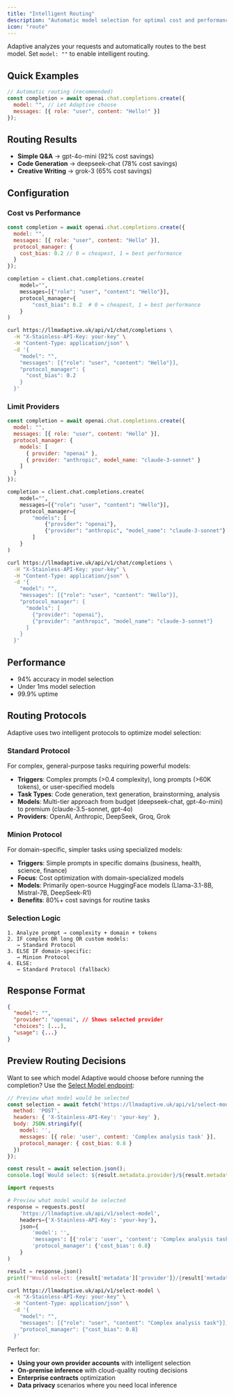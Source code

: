 ```yaml
---
title: "Intelligent Routing"
description: "Automatic model selection for optimal cost and performance"
icon: "route"
---
```


Adaptive analyzes your requests and automatically routes to the best model. Set `model: ""` to enable intelligent routing.

## Quick Examples

```javascript
// Automatic routing (recommended)
const completion = await openai.chat.completions.create({
  model: "", // Let Adaptive choose
  messages: [{ role: "user", content: "Hello!" }]
});
```

## Routing Results

- **Simple Q&A** → gpt-4o-mini (92% cost savings)
- **Code Generation** → deepseek-chat (78% cost savings)  
- **Creative Writing** → grok-3 (65% cost savings)

## Configuration

### Cost vs Performance

<CodeGroup>

```javascript JavaScript
const completion = await openai.chat.completions.create({
  model: "",
  messages: [{ role: "user", content: "Hello" }],
  protocol_manager: {
    cost_bias: 0.2 // 0 = cheapest, 1 = best performance
  }
});
```

```python Python
completion = client.chat.completions.create(
    model="",
    messages=[{"role": "user", "content": "Hello"}],
    protocol_manager={
        "cost_bias": 0.2  # 0 = cheapest, 1 = best performance
    }
)
```

```bash cURL
curl https://llmadaptive.uk/api/v1/chat/completions \
  -H "X-Stainless-API-Key: your-key" \
  -H "Content-Type: application/json" \
  -d '{
    "model": "",
    "messages": [{"role": "user", "content": "Hello"}],
    "protocol_manager": {
      "cost_bias": 0.2
    }
  }'
```

</CodeGroup>

### Limit Providers

<CodeGroup>

```javascript JavaScript
const completion = await openai.chat.completions.create({
  model: "",
  messages: [{ role: "user", content: "Hello" }],
  protocol_manager: {
    models: [
      { provider: "openai" },
      { provider: "anthropic", model_name: "claude-3-sonnet" }
    ]
  }
});
```

```python Python
completion = client.chat.completions.create(
    model="",
    messages=[{"role": "user", "content": "Hello"}],
    protocol_manager={
        "models": [
            {"provider": "openai"},
            {"provider": "anthropic", "model_name": "claude-3-sonnet"}
        ]
    }
)
```

```bash cURL
curl https://llmadaptive.uk/api/v1/chat/completions \
  -H "X-Stainless-API-Key: your-key" \
  -H "Content-Type: application/json" \
  -d '{
    "model": "",
    "messages": [{"role": "user", "content": "Hello"}],
    "protocol_manager": {
      "models": [
        {"provider": "openai"},
        {"provider": "anthropic", "model_name": "claude-3-sonnet"}
      ]
    }
  }'
```

</CodeGroup>

## Performance

- 94% accuracy in model selection
- Under 1ms model selection
- 99.9% uptime

## Routing Protocols

Adaptive uses two intelligent protocols to optimize model selection:

### Standard Protocol
For complex, general-purpose tasks requiring powerful models:

- **Triggers**: Complex prompts (>0.4 complexity), long prompts (>60K tokens), or user-specified models
- **Task Types**: Code generation, text generation, brainstorming, analysis
- **Models**: Multi-tier approach from budget (deepseek-chat, gpt-4o-mini) to premium (claude-3.5-sonnet, gpt-4o)
- **Providers**: OpenAI, Anthropic, DeepSeek, Groq, Grok

### Minion Protocol  
For domain-specific, simpler tasks using specialized models:

- **Triggers**: Simple prompts in specific domains (business, health, science, finance)
- **Focus**: Cost optimization with domain-specialized models
- **Models**: Primarily open-source HuggingFace models (Llama-3.1-8B, Mistral-7B, DeepSeek-R1)
- **Benefits**: 80%+ cost savings for routine tasks

### Selection Logic

```
1. Analyze prompt → complexity + domain + tokens
2. IF complex OR long OR custom models:
   → Standard Protocol
3. ELSE IF domain-specific:
   → Minion Protocol
4. ELSE:
   → Standard Protocol (fallback)
```

## Response Format

```json
{
  "model": "",
  "provider": "openai", // Shows selected provider
  "choices": [...],
  "usage": {...}
}
```

## Preview Routing Decisions

Want to see which model Adaptive would choose before running the completion? Use the [Select Model endpoint](/api-reference/select-model):

<CodeGroup>

```javascript JavaScript
// Preview what model would be selected
const selection = await fetch('https://llmadaptive.uk/api/v1/select-model', {
  method: 'POST',
  headers: { 'X-Stainless-API-Key': 'your-key' },
  body: JSON.stringify({
    model: '',
    messages: [{ role: 'user', content: 'Complex analysis task' }],
    protocol_manager: { cost_bias: 0.8 }
  })
});

const result = await selection.json();
console.log(`Would select: ${result.metadata.provider}/${result.metadata.model}`);
```

```python Python
import requests

# Preview what model would be selected
response = requests.post(
    'https://llmadaptive.uk/api/v1/select-model',
    headers={'X-Stainless-API-Key': 'your-key'},
    json={
        'model': '',
        'messages': [{'role': 'user', 'content': 'Complex analysis task'}],
        'protocol_manager': {'cost_bias': 0.8}
    }
)

result = response.json()
print(f"Would select: {result['metadata']['provider']}/{result['metadata']['model']}")
```

```bash cURL
curl https://llmadaptive.uk/api/v1/select-model \
  -H "X-Stainless-API-Key: your-key" \
  -H "Content-Type: application/json" \
  -d '{
    "model": "",
    "messages": [{"role": "user", "content": "Complex analysis task"}],
    "protocol_manager": {"cost_bias": 0.8}
  }'
```

</CodeGroup>

Perfect for:
- **Using your own provider accounts** with intelligent selection
- **On-premise inference** with cloud-quality routing decisions
- **Enterprise contracts** optimization
- **Data privacy** scenarios where you need local inference

